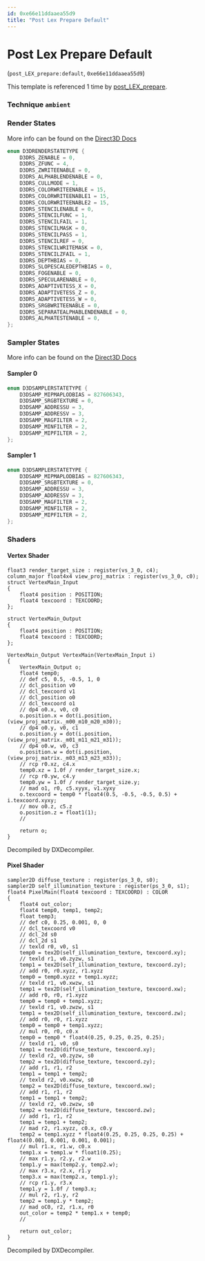 ```yaml
---
id: 0xe66e11ddaaea55d9
title: "Post Lex Prepare Default"
---
```


# Post Lex Prepare Default
(`post_LEX_prepare:default`, `0xe66e11ddaaea55d9`)

This template is referenced 1 time by [post_LEX_prepare](/docs/Generated/Render%20Templates/post.render_template_database#post-lex-prepare).


### Technique `ambient`
### Render States
More info can be found on the [Direct3D Docs](https://learn.microsoft.com/en-us/windows/win32/direct3d9/d3drenderstatetype)
```cpp
enum D3DRENDERSTATETYPE {
	D3DRS_ZENABLE = 0,
	D3DRS_ZFUNC = 4,
	D3DRS_ZWRITEENABLE = 0,
	D3DRS_ALPHABLENDENABLE = 0,
	D3DRS_CULLMODE = 1,
	D3DRS_COLORWRITEENABLE = 15,
	D3DRS_COLORWRITEENABLE1 = 15,
	D3DRS_COLORWRITEENABLE2 = 15,
	D3DRS_STENCILENABLE = 0,
	D3DRS_STENCILFUNC = 1,
	D3DRS_STENCILFAIL = 1,
	D3DRS_STENCILMASK = 0,
	D3DRS_STENCILPASS = 1,
	D3DRS_STENCILREF = 0,
	D3DRS_STENCILWRITEMASK = 0,
	D3DRS_STENCILZFAIL = 1,
	D3DRS_DEPTHBIAS = 0,
	D3DRS_SLOPESCALEDEPTHBIAS = 0,
	D3DRS_FOGENABLE = 0,
	D3DRS_SPECULARENABLE = 0,
	D3DRS_ADAPTIVETESS_X = 0,
	D3DRS_ADAPTIVETESS_Z = 0,
	D3DRS_ADAPTIVETESS_W = 0,
	D3DRS_SRGBWRITEENABLE = 0,
	D3DRS_SEPARATEALPHABLENDENABLE = 0,
	D3DRS_ALPHATESTENABLE = 0,
};
```
### Sampler States
More info can be found on the [Direct3D Docs](https://learn.microsoft.com/en-us/windows/win32/direct3d9/d3dsamplerstatetype)
#### Sampler 0
```cpp
enum D3DSAMPLERSTATETYPE {
	D3DSAMP_MIPMAPLODBIAS = 827606343,
	D3DSAMP_SRGBTEXTURE = 0,
	D3DSAMP_ADDRESSU = 3,
	D3DSAMP_ADDRESSV = 3,
	D3DSAMP_MAGFILTER = 2,
	D3DSAMP_MINFILTER = 2,
	D3DSAMP_MIPFILTER = 2,
};
```
#### Sampler 1
```cpp
enum D3DSAMPLERSTATETYPE {
	D3DSAMP_MIPMAPLODBIAS = 827606343,
	D3DSAMP_SRGBTEXTURE = 0,
	D3DSAMP_ADDRESSU = 3,
	D3DSAMP_ADDRESSV = 3,
	D3DSAMP_MAGFILTER = 2,
	D3DSAMP_MINFILTER = 2,
	D3DSAMP_MIPFILTER = 2,
};
```
### Shaders
#### Vertex Shader
```hlsl
float3 render_target_size : register(vs_3_0, c4);
column_major float4x4 view_proj_matrix : register(vs_3_0, c0);
struct VertexMain_Input
{
    float4 position : POSITION;
    float4 texcoord : TEXCOORD;
};

struct VertexMain_Output
{
    float4 position : POSITION;
    float4 texcoord : TEXCOORD;
};

VertexMain_Output VertexMain(VertexMain_Input i)
{
    VertexMain_Output o;
    float4 temp0;
    // def c5, 0.5, -0.5, 1, 0
    // dcl_position v0
    // dcl_texcoord v1
    // dcl_position o0
    // dcl_texcoord o1
    // dp4 o0.x, v0, c0
    o.position.x = dot(i.position, (view_proj_matrix._m00_m10_m20_m30));
    // dp4 o0.y, v0, c1
    o.position.y = dot(i.position, (view_proj_matrix._m01_m11_m21_m31));
    // dp4 o0.w, v0, c3
    o.position.w = dot(i.position, (view_proj_matrix._m03_m13_m23_m33));
    // rcp r0.xz, c4.x
    temp0.xz = 1.0f / render_target_size.x;
    // rcp r0.yw, c4.y
    temp0.yw = 1.0f / render_target_size.y;
    // mad o1, r0, c5.xyyx, v1.xyxy
    o.texcoord = temp0 * float4(0.5, -0.5, -0.5, 0.5) + i.texcoord.xyxy;
    // mov o0.z, c5.z
    o.position.z = float1(1);
    // 

    return o;
}
```
Decompiled by DXDecompiler.
#### Pixel Shader
```hlsl
sampler2D diffuse_texture : register(ps_3_0, s0);
sampler2D self_illumination_texture : register(ps_3_0, s1);
float4 PixelMain(float4 texcoord : TEXCOORD) : COLOR
{
    float4 out_color;
    float4 temp0, temp1, temp2;
    float temp3;
    // def c0, 0.25, 0.001, 0, 0
    // dcl_texcoord v0
    // dcl_2d s0
    // dcl_2d s1
    // texld r0, v0, s1
    temp0 = tex2D(self_illumination_texture, texcoord.xy);
    // texld r1, v0.zyzw, s1
    temp1 = tex2D(self_illumination_texture, texcoord.zy);
    // add r0, r0.xyzz, r1.xyzz
    temp0 = temp0.xyzz + temp1.xyzz;
    // texld r1, v0.xwzw, s1
    temp1 = tex2D(self_illumination_texture, texcoord.xw);
    // add r0, r0, r1.xyzz
    temp0 = temp0 + temp1.xyzz;
    // texld r1, v0.zwzw, s1
    temp1 = tex2D(self_illumination_texture, texcoord.zw);
    // add r0, r0, r1.xyzz
    temp0 = temp0 + temp1.xyzz;
    // mul r0, r0, c0.x
    temp0 = temp0 * float4(0.25, 0.25, 0.25, 0.25);
    // texld r1, v0, s0
    temp1 = tex2D(diffuse_texture, texcoord.xy);
    // texld r2, v0.zyzw, s0
    temp2 = tex2D(diffuse_texture, texcoord.zy);
    // add r1, r1, r2
    temp1 = temp1 + temp2;
    // texld r2, v0.xwzw, s0
    temp2 = tex2D(diffuse_texture, texcoord.xw);
    // add r1, r1, r2
    temp1 = temp1 + temp2;
    // texld r2, v0.zwzw, s0
    temp2 = tex2D(diffuse_texture, texcoord.zw);
    // add r1, r1, r2
    temp1 = temp1 + temp2;
    // mad r2, r1.xyzz, c0.x, c0.y
    temp2 = temp1.xyzz * float4(0.25, 0.25, 0.25, 0.25) + float4(0.001, 0.001, 0.001, 0.001);
    // mul r1.x, r1.w, c0.x
    temp1.x = temp1.w * float1(0.25);
    // max r1.y, r2.y, r2.w
    temp1.y = max(temp2.y, temp2.w);
    // max r3.x, r2.x, r1.y
    temp3.x = max(temp2.x, temp1.y);
    // rcp r1.y, r3.x
    temp1.y = 1.0f / temp3.x;
    // mul r2, r1.y, r2
    temp2 = temp1.y * temp2;
    // mad oC0, r2, r1.x, r0
    out_color = temp2 * temp1.x + temp0;
    // 

    return out_color;
}
```
Decompiled by DXDecompiler.
